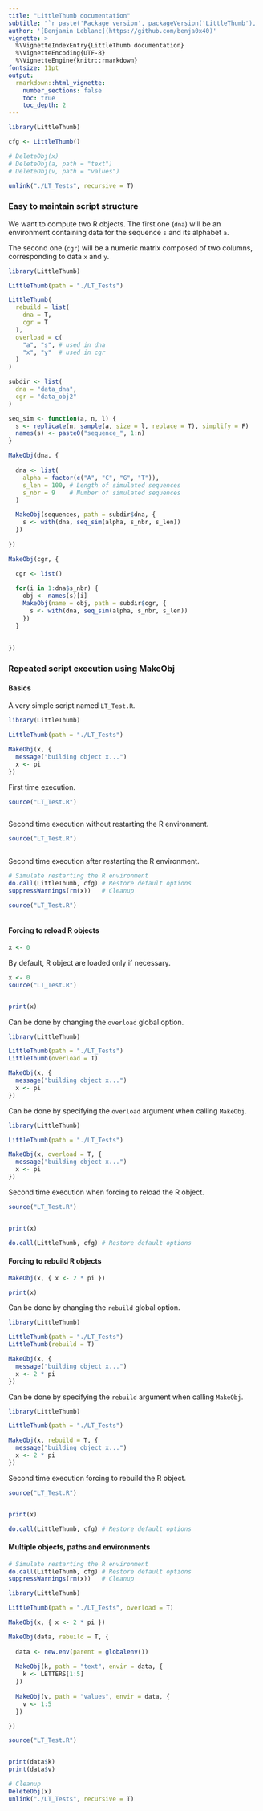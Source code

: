 ```yaml
---
title: "LittleThumb documentation"
subtitle: "`r paste('Package version', packageVersion('LittleThumb'), '-', format(Sys.time(), '%d.%m.%Y'))`"
author: '[Benjamin Leblanc](https://github.com/benja0x40)'
vignette: >
  %\VignetteIndexEntry{LittleThumb documentation}
  %\VignetteEncoding{UTF-8}
  %\VignetteEngine{knitr::rmarkdown}
fontsize: 11pt
output:
  rmarkdown::html_vignette:
    number_sections: false
    toc: true
    toc_depth: 2
---
```


```r
library(LittleThumb)

cfg <- LittleThumb()

# DeleteObj(x)
# DeleteObj(a, path = "text")
# DeleteObj(v, path = "values")

unlink("./LT_Tests", recursive = T)
```

### Easy to maintain script structure

We want to compute two R objects.
The first one (`dna`) will be an environment containing data for the sequence
`s` and its alphabet `a`.

The second one (`cgr`) will be a numeric matrix composed of two columns,
corresponding to data `x` and `y`.


```r
library(LittleThumb)

LittleThumb(path = "./LT_Tests")

LittleThumb(
  rebuild = list(
    dna = T,
    cgr = T
  ),
  overload = c(
    "a", "s", # used in dna
    "x", "y"  # used in cgr
  )
)

subdir <- list(
  dna = "data_dna",
  cgr = "data_obj2"
)

seq_sim <- function(a, n, l) {
  s <- replicate(n, sample(a, size = l, replace = T), simplify = F)
  names(s) <- paste0("sequence_", 1:n)
}

MakeObj(dna, {
  
  dna <- list(
    alpha = factor(c("A", "C", "G", "T")),
    s_len = 100, # Length of simulated sequences
    s_nbr = 9    # Number of simulated sequences
  )

  MakeObj(sequences, path = subdir$dna, {
    s <- with(dna, seq_sim(alpha, s_nbr, s_len))
  })
  
})

MakeObj(cgr, {
  
  cgr <- list()

  for(i in 1:dna$s_nbr) {
    obj <- names(s)[i]
    MakeObj(name = obj, path = subdir$cgr, {
      s <- with(dna, seq_sim(alpha, s_nbr, s_len))
    })
  }
  
  
})

```


### Repeated script execution using MakeObj

#### Basics

A very simple script named `LT_Test.R`.

```r
library(LittleThumb)

LittleThumb(path = "./LT_Tests")

MakeObj(x, {
  message("building object x...")
  x <- pi
})
```

First time execution.

```r
source("LT_Test.R")
```
```r
```

Second time execution without restarting the R environment.

```r
source("LT_Test.R")
```
```r
```

Second time execution after restarting the R environment.

```r
# Simulate restarting the R environment
do.call(LittleThumb, cfg) # Restore default options
suppressWarnings(rm(x))   # Cleanup
```

```r
source("LT_Test.R")
```
```r
```

#### Forcing to reload R objects

```r
x <- 0
```

By default, R object are loaded only if necessary.

```r
x <- 0
source("LT_Test.R")
```
```r
```

```r
print(x)
```

Can be done by changing the `overload` global option.

```r
library(LittleThumb)

LittleThumb(path = "./LT_Tests")
LittleThumb(overload = T)

MakeObj(x, {
  message("building object x...")
  x <- pi
})
```

Can be done by specifying the `overload` argument when calling `MakeObj`.

```r
library(LittleThumb)

LittleThumb(path = "./LT_Tests")

MakeObj(x, overload = T, {
  message("building object x...")
  x <- pi
})
```

Second time execution when forcing to reload the R object.

```r
source("LT_Test.R")
```
```r
```

```r
print(x)
```

```r
do.call(LittleThumb, cfg) # Restore default options
```

#### Forcing to rebuild R objects

```r
MakeObj(x, { x <- 2 * pi })
```

```r
print(x)
```

Can be done by changing the `rebuild` global option.

```r
library(LittleThumb)

LittleThumb(path = "./LT_Tests")
LittleThumb(rebuild = T)

MakeObj(x, {
  message("building object x...")
  x <- 2 * pi
})
```

Can be done by specifying the `rebuild` argument when calling `MakeObj`.

```r
library(LittleThumb)

LittleThumb(path = "./LT_Tests")

MakeObj(x, rebuild = T, {
  message("building object x...")
  x <- 2 * pi
})
```

Second time execution forcing to rebuild the R object.

```r
source("LT_Test.R")
```
```r
```

```r
print(x)
```

```r
do.call(LittleThumb, cfg) # Restore default options
```

#### Multiple objects, paths and environments

```r
# Simulate restarting the R environment
do.call(LittleThumb, cfg) # Restore default options
suppressWarnings(rm(x))   # Cleanup
```

```r
library(LittleThumb)

LittleThumb(path = "./LT_Tests", overload = T)

MakeObj(x, { x <- 2 * pi })

MakeObj(data, rebuild = T, {
  
  data <- new.env(parent = globalenv())
  
  MakeObj(k, path = "text", envir = data, {
    k <- LETTERS[1:5]
  })
  
  MakeObj(v, path = "values", envir = data, {
    v <- 1:5
  })

})
```

```r
source("LT_Test.R")
```
```r
```

```r
print(data$k)
print(data$v)
```

```r
# Cleanup
DeleteObj(x)
unlink("./LT_Tests", recursive = T)
```

